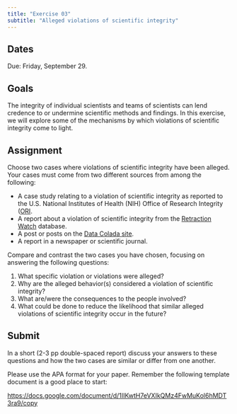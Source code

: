 ```yaml
---
title: "Exercise 03"
subtitle: "Alleged violations of scientific integrity"
---
```


## Dates {-}

Due: [Friday, September 29]{.orange_due}.

## Goals {-}

The integrity of individual scientists and teams of scientists can lend credence to or undermine scientific methods and findings.
In this exercise, we will explore some of the mechanisms by which violations of scientific integrity come to light.

## Assignment {-}

Choose two cases where violations of scientific integrity have been alleged.
Your cases must come from two different sources from among the following:

- A case study relating to a violation of scientific integrity as reported to the U.S. National Institutes of Health (NIH) Office of Research Integrity ([ORI](https://ori.hhs.gov/).
- A report about a violation of scientific integrity from the [Retraction Watch](https://retractionwatch.com/) database.
- A post or posts on the [Data Colada site](http://datacolada.org).
- A report in a newspaper or scientific journal.

Compare and contrast the two cases you have chosen, focusing on answering the following questions:

1. What specific violation or violations were alleged?
2. Why are the alleged behavior(s) considered a violation of scientific integrity?
3. What are/were the consequences to the people involved?
4. What could be done to reduce the likelihood that similar alleged violations of scientific integrity occur in the future?

## Submit {-}

In a short (2-3 pp double-spaced report) discuss your answers to these questions and how the two cases are similar or differ from one another.

Please use the APA format for your paper.
Remember the following template document is a good place to start:

<https://docs.google.com/document/d/1IIKwtH7eVXIkQMz4FwMuKol6hMDT3ra9/copy>
